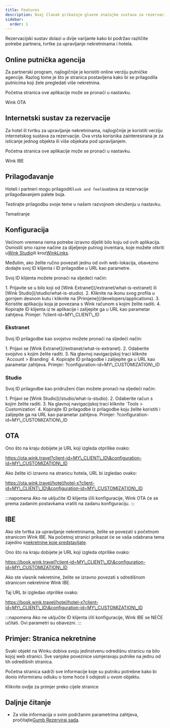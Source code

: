 ```yaml
---
title: Features
description: Ovaj članak prikazuje glavne značajke sustava za rezervacije Wink.
sidebar:
  order: 1
---
```


Rezervacijski sustav dolazi u dvije varijante kako bi podržao različite potrebe partnera, tvrtke za upravljanje nekretninama i hotela.

## Online putnička agencija

Za partnerski program, najlogičnije je koristiti online verziju putničke agencije. Razlog tome je što je stranica postavljena kako bi se prilagodila putnicima koji žele pregledati više nekretnina.

Početna stranica ove aplikacije može se pronaći u nastavku.

<LinkButton href="https://ota.wink.travel/home" variant="secondary" icon="external" target="_blank">
  Wink OTA
</LinkButton>


## Internetski sustav za rezervacije

Za hotel ili tvrtku za upravljanje nekretninama, najlogičnije je koristiti verziju internetskog sustava za rezervacije. Ova vrsta korisnika zainteresirana je za isticanje jednog objekta ili više objekata pod upravljanjem.

Početna stranica ove aplikacije može se pronaći u nastavku.

<LinkButton href="https://book.wink.travel/home?client-id=client-1∓configuration-id=d906a163-5cee-4198-a170-2bedf2407f5f" variant="secondary" icon="external" target="_blank">
  Wink IBE
</LinkButton>


## Prilagođavanje

Hoteli i partneri mogu prilagoditi`look and feel`sustava za rezervacije prilagođavanjem palete boja.

Testirajte prilagodbu svoje teme u našem razvojnom okruženju u nastavku.

<LinkButton href="https://docs.wink.travel/web-component" variant="secondary" icon="external" target="_blank">
  Tematiranje
</LinkButton>


## Konfiguracija

Većinom vremena nema potrebe izravno dijeliti bilo koju od ovih aplikacija. Osmislili smo razne načine za dijeljenje putnog inventara, koje možete otkriti u[Wink Studio](/studio/what-is-studio)ili kroz[WinkLinks](/link-manager/wink-links).

Međutim, ako želite ručno povezati jednu od ovih web-lokacija, obavezno dodajte svoj ID klijenta i ID prilagodbe u URL kao parametre.

Svoj ID klijenta možete pronaći na sljedeći način:

<Steps>
  1. Prijavite se u bilo koji od [Wink Extranet](/extranet/what-is-extranet) ili [Wink Studio](/studio/what-is-studio).
  2. Kliknite na ikonu svog profila u gornjem desnom kutu i kliknite na [Primjene](/developers/applications).
  3. Koristite aplikaciju koja je povezana s Wink računom s kojim želite raditi.
  4. Kopirajte ID klijenta iz te aplikacije i zalijepite ga u URL kao parametar zahtjeva. Primjer: ?client-id=MY\_CLIENT\_ID
</Steps>


### Ekstranet

Svoj ID prilagodbe kao svojstvo možete pronaći na sljedeći način:

<Steps>
  1. Prijavi se [Wink Extranet](/extranet/what-is-extranet).
  2. Odaberite svojstvo s kojim želite raditi.
  3. Na glavnoj navigacijskoj traci kliknite `Account > Branding`
  4. Kopirajte ID prilagodbe i zalijepite ga u URL kao parametar zahtjeva. Primjer: ?configuration-id=MY\_CUSTOMIZATION\_ID
</Steps>


### Studio

Svoj ID prilagodbe kao pridruženi član možete pronaći na sljedeći način:

<Steps>
  1. Prijavi se [Wink Studio](/studio/what-is-studio).
  2. Odaberite račun s kojim želite raditi.
  3. Na glavnoj navigacijskoj traci kliknite `Tools > Customization`
  4. Kopirajte ID prilagodbe iz prilagodbe koju želite koristiti i zalijepite ga na URL kao parametar zahtjeva. Primjer: ?configuration-id=MY\_CUSTOMIZATION\_ID
</Steps>


## OTA

Ono što na kraju dobijete je URL koji izgleda otprilike ovako:

https://ota.wink.travel?client-id=MY\_CLIENT\_ID\&configuration-id=MY\_CUSTOMIZATION\_ID

Ako želite ići izravno na stranicu hotela, URL bi izgledao ovako:

https://ota.wink.travel/hotel/hotel-x?client-id=MY\_CLIENT\_ID\&configuration-id=MY\_CUSTOMIZATION\_ID

:::napomena
Ako ne uključite ID klijenta i/ili konfiguracije, Wink OTA će se prema zadanim postavkama vratiti na zadanu konfiguraciju.
:::

## IBE

Ako ste tvrtka za upravljanje nekretninama, želite se povezati s početnom stranicom Wink IBE. Na početnoj stranici prikazat će se vaša odabrana tema zajedno s[nekretnine koje predstavljate](/studio/agency-representation).

Ono što na kraju dobijete je URL koji izgleda otprilike ovako:

https://book.wink.travel?client-id=MY\_CLIENT\_ID\&configuration-id=MY\_CUSTOMIZATION\_ID

Ako ste vlasnik nekretnine, želite se izravno povezati s odredišnom stranicom nekretnine Wink IBE.

Taj URL bi izgledao otprilike ovako:

https://book.wink.travel/hotel/hotel-x?client-id=MY\_CLIENT\_ID\&configuration-id=MY\_CUSTOMIZATION\_ID

:::napomena
Ako ne uključite ID klijenta i/ili konfiguracije, Wink IBE se NEĆE učitati. Ovi parametri su obavezni.
:::

## Primjer: Stranica nekretnine

Svaki objekt na Winku dobiva svoju jedinstvenu odredišnu stranicu na bilo kojoj web stranici. Sve vanjske poveznice usmjeravaju putnike na jednu od tih odredišnih stranica.

Početna stranica sadrži sve informacije koje su putniku potrebne kako bi donio informiranu odluku o tome hoće li odsjesti u ovom objektu.

<LinkButton href="https://res.cloudinary.com/traveliko/image/upload/v1725851770/academy/hotel-sensai.jpg" variant="secondary" icon="external" target="_blank">
  Kliknite ovdje za primjer preko cijele stranice
</LinkButton>


## Daljnje čitanje

* Za više informacija o svim podržanim parametrima zahtjeva, pročitajte[Gumb Rezerviraj sada](/guides/the-book-now-button).

